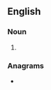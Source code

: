 ==English==

===Noun===
{{head|en|noun plural form}}

# {{plural of|sand dune|lang=en}}

===Anagrams===
* {{anagrams|en|dunesands|unsaddens}}